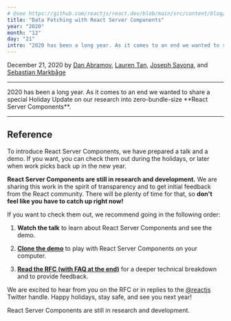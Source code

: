 ```yaml
---
# @see https://github.com/reactjs/react.dev/blob/main/src/content/blog/2020/12/21/data-fetching-with-react-server-components.md
title: "Data Fetching with React Server Components"
year: "2020"
month: "12"
day: "21"
intro: "2020 has been a long year. As it comes to an end we wanted to share a special Holiday Update on our research into zero-bundle-size React Server Components."
---
```


December 21, 2020 by [Dan Abramov](https://twitter.com/dan_abramov), [Lauren Tan](https://twitter.com/potetotes), [Joseph Savona](https://twitter.com/en_JS), and [Sebastian Markbåge](https://twitter.com/sebmarkbage)

---

<Intro>
  2020 has been a long year. As it comes to an end we wanted to share a special
  Holiday Update on our research into zero-bundle-size **React Server
  Components**.
</Intro>

---

## Reference

To introduce React Server Components, we have prepared a talk and a demo. If you want, you can check them out during the holidays, or later when work picks back up in the new year.

<YouTube id="https://youtu.be/TQQPAU21ZUw" />

**React Server Components are still in research and development.** We are sharing this work in the spirit of transparency and to get initial feedback from the React community. There will be plenty of time for that, so **don't feel like you have to catch up right now!**

If you want to check them out, we recommend going in the following order:

1. **Watch the talk** to learn about React Server Components and see the demo.

2. **[Clone the demo](http://github.com/reactjs/server-components-demo)** to play with React Server Components on your computer.

3. **[Read the RFC (with FAQ at the end)](https://github.com/reactjs/rfcs/pull/188)** for a deeper technical breakdown and to provide feedback.

We are excited to hear from you on the RFC or in replies to the [@reactjs](https://twitter.com/reactjs) Twitter handle. Happy holidays, stay safe, and see you next year!

<Note>React Server Components are still in research and development.</Note>